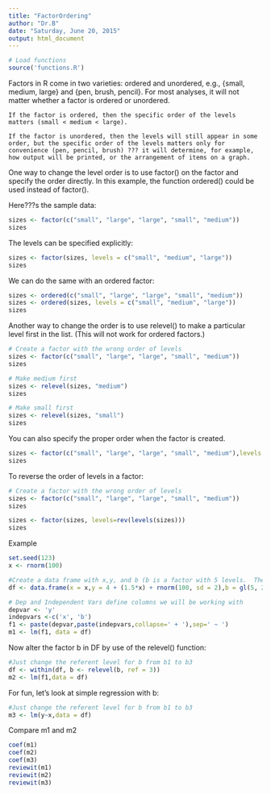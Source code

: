 ```yaml
---
title: "FactorOrdering"
author: "Dr.B"
date: "Saturday, June 20, 2015"
output: html_document
---
```

```r
# Load functions
source('functions.R')
```
Factors in R come in two varieties: ordered and unordered, e.g., {small, medium, large} and {pen, brush, pencil}. For most analyses, it will not matter whether a factor is ordered or unordered. 

    If the factor is ordered, then the specific order of the levels matters (small < medium < large). 

    If the factor is unordered, then the levels will still appear in some order, but the specific order of the levels matters only for convenience (pen, pencil, brush) ??? it will determine, for example, how output will be printed, or the arrangement of items on a graph.

One way to change the level order is to use factor() on the factor and specify the order directly. In this example, the function ordered() could be used instead of factor().

Here???s the sample data:
```r
sizes <- factor(c("small", "large", "large", "small", "medium"))
sizes
```

The levels can be specified explicitly:
```r
sizes <- factor(sizes, levels = c("small", "medium", "large"))
sizes
```

We can do the same with an ordered factor:
```r
sizes <- ordered(c("small", "large", "large", "small", "medium"))
sizes <- ordered(sizes, levels = c("small", "medium", "large"))
sizes
```

Another way to change the order is to use relevel() to make a particular level first in the list. (This will not work for ordered factors.)
```r
# Create a factor with the wrong order of levels
sizes <- factor(c("small", "large", "large", "small", "medium"))
sizes

# Make medium first
sizes <- relevel(sizes, "medium")
sizes

# Make small first
sizes <- relevel(sizes, "small")
sizes
```

You can also specify the proper order when the factor is created.
```r
sizes <- factor(c("small", "large", "large", "small", "medium"),levels = c("small", "medium", "large"))
sizes
```

To reverse the order of levels in a factor:
```r
# Create a factor with the wrong order of levels
sizes <- factor(c("small", "large", "large", "small", "medium"))
sizes

sizes <- factor(sizes, levels=rev(levels(sizes)))
sizes
```

Example
```r
set.seed(123)
x <- rnorm(100)

#Create a data frame with x,y, and b (b is a factor with 5 levels.  The first level is the referent group)
df <- data.frame(x = x,y = 4 + (1.5*x) + rnorm(100, sd = 2),b = gl(5, 20))

# Dep and Independent Vars define columns we will be working with
depvar <- 'y'
indepvars <-c('x', 'b')
f1 <- paste(depvar,paste(indepvars,collapse=' + '),sep=' ~ ')
m1 <- lm(f1, data = df)
```

Now alter the factor b in DF by use of the relevel() function:
```r
#Just change the referent level for b from b1 to b3
df <- within(df, b <- relevel(b, ref = 3))
m2 <- lm(f1,data = df)
```

For fun, let's look at simple regression with b:
```r
#Just change the referent level for b from b1 to b3
m3 <- lm(y~x,data = df)
```

Compare m1 and m2
```r
coef(m1)
coef(m2)
coef(m3)
reviewit(m1)
reviewit(m2)
reviewit(m3)
```

